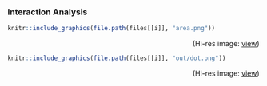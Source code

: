 ### Interaction Analysis
```{r area, echo=F, message=F, warning=F, fig.align="center", out.width='100%'}
knitr::include_graphics(file.path(files[[i]], "area.png"))
```
<p align="right">(Hi-res image: <a href='./area.png'>view</a>)</p>

```{r interaction, echo=F, message=F, warning=F, fig.align="center", out.width='100%'}
knitr::include_graphics(file.path(files[[i]], "out/dot.png"))
```
<p align="right">(Hi-res image: <a href='./out/dot.png'>view</a>)</p>
